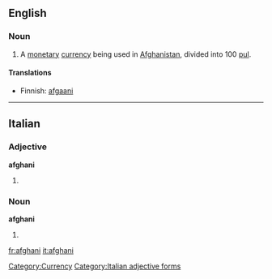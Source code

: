 {{also|Afghani}}
==English==

===Noun===
{{wikipedia|Afghan afghani}}
{{en-noun}}

# A [[monetary]] [[currency]] being used in [[Afghanistan]], divided into 100 [[pul]].

====Translations====
* Finnish: [[afgaani]]

[[Category:Currency]]

----

==Italian==

===Adjective===
'''afghani''' {{m}}

# {{plural of|afghano#Adjective|afghano|lang=Italian}}

===Noun===
'''afghani''' {{m}}

# {{plural of|afghano|lang=Italian}}

[[Category:Italian adjective forms]]

[[fr:afghani]]
[[it:afghani]]
